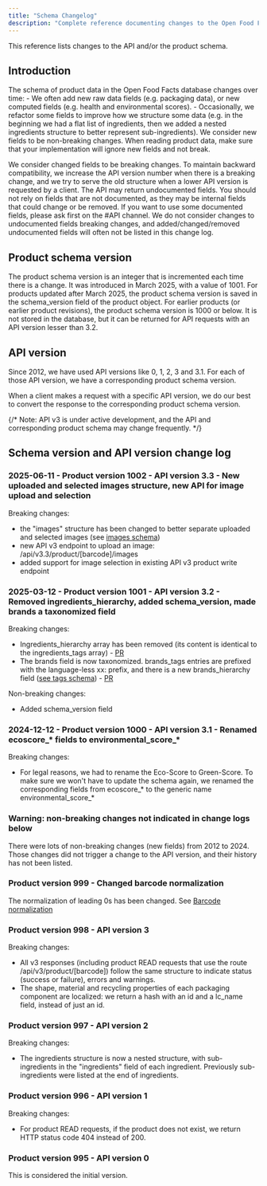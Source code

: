 ```yaml
---
title: "Schema Changelog"
description: "Complete reference documenting changes to the Open Food Facts API and product schema versions with breaking and non-breaking modifications."
---
```



This reference lists changes to the API and/or the product schema.

## Introduction

<Steps>
<Step title="Schema Evolution">
The schema of product data in the Open Food Facts database changes over time:
- We often add new raw data fields (e.g. packaging data), or new computed fields (e.g. health and environmental scores).
- Occasionally, we refactor some fields to improve how we structure some data (e.g. in the beginning we had a flat list of ingredients, then we added a nested ingredients structure to better represent sub-ingredients).
</Step>
<Step title="Breaking vs. Non-Breaking Changes">
We consider new fields to be non-breaking changes. When reading product data, make sure that your implementation will ignore new fields and not break.

We consider changed fields to be breaking changes. To maintain backward compatibility, we increase the API version number when there is a breaking change, and we try to serve the old structure when a lower API version is requested by a client.
</Step>
<Step title="Undocumented Fields">
The API may return undocumented fields. You should not rely on fields that are not documented, as they may be internal fields that could change or be removed. If you want to use some documented fields, please ask first on the #API channel. We do not consider changes to undocumented fields breaking changes, and added/changed/removed undocumented fields will often not be listed in this change log.
</Step>
</Steps>

## Product schema version

The product schema version is an integer that is incremented each time there is a change.
It was introduced in March 2025, with a value of 1001.
For products updated after March 2025, the product schema version is saved in the schema_version field of the product object.
For earlier products (or earlier product revisions), the product schema version is 1000 or below. It is not stored in the database, but it can be returned for API requests with an API version lesser than 3.2.

## API version

Since 2012, we have used API versions like 0, 1, 2, 3 and 3.1.
For each of those API version, we have a corresponding product schema version.

When a client makes a request with a specific API version, we do our best to convert the response to the corresponding product schema version.

{/* Note: API v3 is under active development, and the API and corresponding product schema may change frequently. */}

## Schema version and API version change log

### 2025-06-11 - Product version 1002 - API version 3.3 - New uploaded and selected images structure, new API for image upload and selection

Breaking changes:
- the "images" structure has been changed to better separate uploaded and selected images (see [images schema](../api/ref/schemas/product_images_v3.yaml))
- new API v3 endpoint to upload an image: /api/v3.3/product/[barcode]/images
- added support for image selection in existing API v3 product write endpoint

### 2025-03-12 - Product version 1001 - API version 3.2 - Removed ingredients_hierarchy, added schema_version, made brands a taxonomized field

Breaking changes:
- Ingredients_hierarchy array has been removed (its content is identical to the ingredients_tags array) - [PR](https://github.com/openfoodfacts/openfoodfacts-server/pull/11615)
- The brands field is now taxonomized. brands_tags entries are prefixed with the language-less xx: prefix, and there is a new brands_hierarchy field ([see tags schema](../api/ref/schemas/product_tags.yaml)) - [PR](https://github.com/openfoodfacts/openfoodfacts-server/pull/11606)

Non-breaking changes:
- Added schema_version field

### 2024-12-12 - Product version 1000 - API version 3.1 - Renamed ecoscore_* fields to environmental_score_*

Breaking changes:
- For legal reasons, we had to rename the Eco-Score to Green-Score. To make sure we won't have to update the schema again, we renamed the corresponding fields from ecoscore_* to the generic name environmental_score_*

### Warning: non-breaking changes not indicated in change logs below

There were lots of non-breaking changes (new fields) from 2012 to 2024. Those changes did not trigger a change to the API version, and their history has not been listed.

### Product version 999 - Changed barcode normalization

The normalization of leading 0s has been changed. See [Barcode normalization](./ref-barcode-normalization.mdx)

### Product version 998 - API version 3

Breaking changes:
- All v3 responses (including product READ requests that use the route /api/v3/product/[barcode]) follow the same structure to indicate status (success or failure), errors and warnings.
- The shape, material and recycling properties of each packaging component are localized: we return a hash with an id and a lc_name field, instead of just an id.

### Product version 997 - API version 2

Breaking changes:
- The ingredients structure is now a nested structure, with sub-ingredients in the "ingredients" field of each ingredient. Previously sub-ingredients were listed at the end of ingredients.

### Product version 996 - API version 1

Breaking changes:
- For product READ requests, if the product does not exist, we return HTTP status code 404 instead of 200.

### Product version 995 - API version 0

This is considered the initial version.

